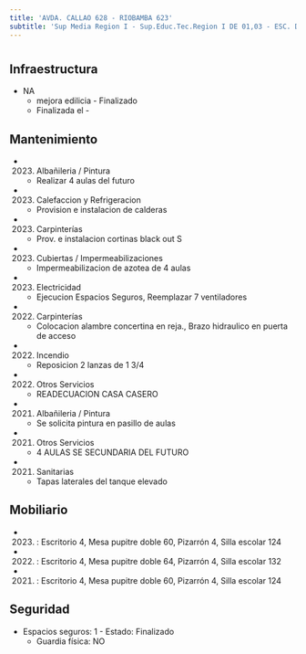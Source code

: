```yaml
---
title: 'AVDA. CALLAO 628 - RIOBAMBA 623'
subtitle: 'Sup Media Region I - Sup.Educ.Tec.Region I DE 01,03 - ESC. DE COM. Nº 02 DR. ANTONIO BERMEJO'
---
```


#
## Infraestructura

* NA 
    + mejora edilicia - Finalizado 
    + Finalizada el - 






## Mantenimiento

*  (2023) Albañileria / Pintura 
    + Realizar 4 aulas del futuro

*  (2023) Calefaccion y Refrigeracion 
    + Provision e instalacion de calderas

*  (2023) Carpinterías 
    + Prov. e instalacion cortinas black out S

*  (2023) Cubiertas / Impermeabilizaciones 
    + Impermeabilizacion de azotea de 4 aulas

*  (2023) Electricidad 
    + Ejecucion Espacios Seguros, Reemplazar 7 ventiladores

*  (2022) Carpinterías 
    + Colocacion  alambre concertina en reja., Brazo hidraulico en puerta de acceso

*  (2022) Incendio 
    + Reposicion 2 lanzas de 1 3/4

*  (2022) Otros Servicios 
    + READECUACION CASA CASERO

*  (2021) Albañileria / Pintura 
    + Se solicita pintura en pasillo de aulas

*  (2021) Otros Servicios 
    + 4 AULAS SE SECUNDARIA DEL FUTURO

*  (2021) Sanitarias 
    + Tapas laterales del tanque elevado





## Mobiliario

*  (2023) : Escritorio 4, Mesa pupitre doble 60, Pizarrón 4, Silla escolar 124 

*  (2022) : Escritorio 4, Mesa pupitre doble 64, Pizarrón 4, Silla escolar 132 

*  (2021) : Escritorio 4, Mesa pupitre doble 60, Pizarrón 4, Silla escolar 124 





## Seguridad

*  Espacios seguros: 1 - Estado: Finalizado 
    + Guardia física: NO



